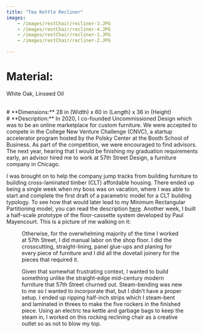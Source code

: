 ```yaml
---
title: "Tea Kettle Recliner" 
images: 
    - /images/restChair/recliner-3.JPG
    - /images/restChair/recliner-4.JPG
    - /images/restChair/recliner-1.JPG
    - /images/restChair/recliner-2.JPG
  
---
```

# **Material:** 
White Oak, Linseed Oil

<br />
# **Dimensions:** 
28 in (Width) x 60 in (Length) x 36 in (Height)

<br />
# **Description:** 
In 2020, I co-founded Uncommissioned Design which was to be an online marketplace for custom furniture. We were accepted to compete in the College New Venture Challenge (CNVC), a startup accelerator program hosted by the Polsky Center at the Booth School of Business. As part of the competition, we were encouraged to find advisors. The next year, hearing that I would be finishing my graduation requirements early, an advisor hired me to work at 57th Street Design, a furniture company in Chicago. 

I was brought on to help the company jump tracks from building furniture to building cross-laminated timber (CLT) affordable housing. There ended up being a single week when my boss was on vacation, where I was able to start and complete the first draft of a parametric model for a CLT building typology. To see how that would later lead to my Minimum Rectangular Partitioning model, you can read the description [here](http://jacogbjoergens.com/computational-design/min-rect-partitioning). Another week, I built a half-scale prototype of the floor-cassette system developed by Paul Mayencourt. This is a picture of me walking on it: 

<Figure src="/images/structural-system-prototype.jpg" width="500" height="500" caption='A picture of me "testing" the structural integrity of a floor-cassette prototype' alt="Figure 1"/> 

Otherwise, for the overwhelming majority of the time I worked at 57th Street, I did manual labor on the shop floor. I did the crosscutting, straight-lining, panel glue-ups and planing for every piece of furniture and I did all the dovetail joinery for the pieces that required it.

Given that somewhat frustrating context, I wanted to build something unlike the straight-edge mid-century modern furniture that 57th Street churned out. Steam-bending was new to me so I wanted to incorporate that, but I didn’t have a proper setup. I ended up ripping half-inch strips which I steam-bent and laminated in threes to make the five rockers in the finished piece. Using an electric tea kettle and garbage bags to keep the steam in, I worked on this rocking reclining chair as a creative outlet so as not to blow my top. 
